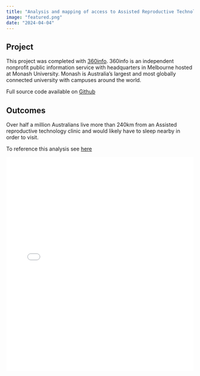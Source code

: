 ```yaml
---
title: "Analysis and mapping of access to Assisted Reproductive Technologies"  
image: "featured.png"  
date: "2024-04-04"
---
```


## Project  
This project was completed with [360info](https://360info.org/). 360info is an independent nonprofit public information service with headquarters in Melbourne hosted at Monash University. Monash is Australia’s largest and most globally connected university with campuses around the world.      

Full source code available on [Github](https://github.com/360-info/report-fertility/tree/main/data)

## Outcomes 

Over half a million Australians live more than 240km from an Assisted reproductive technology clinic and would likely have to sleep nearby in order to visit.  

To reference this analysis see [here](https://360info.org/visuals/map-assisted-reproductive-technology-clinics-in-australia/) 

<div class="embed-block"><div><div style="left: 0; width: 100%; height: 575px; position: relative;"><iframe src="//cdn.iframe.ly/api/iframe?url=https%3A%2F%2Fpublic.flourish.studio%2Fvisualisation%2F15345428%2F&key=87ca3314a9fa775b5c3a7726100694b0" style="top: 0; left: 0; width: 100%; height: 100%; position: absolute; border: 0;" allowfullscreen scrolling="no"></iframe></div></div></div>